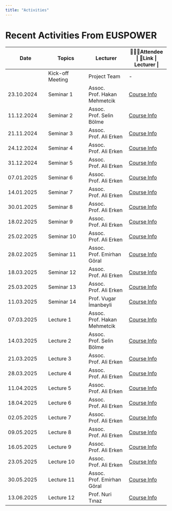```yaml
---
title: "Activities"
---
```


# Recent Activities From EUSPOWER

| Date | Topics | Lecturer | 🧑‍🤝‍🧑Attendee \| 🔗Link \| Lecturer \| |
|---------------|---------------|---------------|---------------|
|  | Kick-off Meeting | Project Team | \- |
| 23.10.2024 | Seminar 1 | Assoc. Prof. Hakan Mehmetcik | [Course Info](Lecture/Seminar1.html#/title-slide) |
| 11.12.2024 | Seminar 2 | Assoc. Prof. Selin Bölme | [Course Info](Lecture/Seminar2.html#/title-slide) |
| 21.11.2024 | Seminar 3 | Assoc. Prof. Ali Erken | [Course Info](Lecture/Seminar3.html#/title-slide) |
| 24.12.2024 | Seminar 4 | Assoc. Prof. Ali Erken | [Course Info](Lecture/Seminar4.html#/title-slide) |
| 31.12.2024 | Seminar 5 | Assoc. Prof. Ali Erken | [Course Info](Lecture/Seminar5.html#/title-slide) |
| 07.01.2025 | Seminar 6 | Assoc. Prof. Ali Erken | [Course Info](Lecture/Seminar6.html#/title-slide) |
| 14.01.2025 | Seminar 7 | Assoc. Prof. Ali Erken | [Course Info](Lecture/Seminar7.html#/title-slide) |
| 30.01.2025 | Seminar 8 | Assoc. Prof. Ali Erken | [Course Info](Lecture/Seminar8.html#/title-slide) |
| 18.02.2025 | Seminar 9 | Assoc. Prof. Ali Erken | [Course Info](Lecture/Seminar9.html#/title-slide) |
| 25.02.2025 | Seminar 10 | Assoc. Prof. Ali Erken | [Course Info](Lecture/Seminar10.html#/title-slide) |
| 28.02.2025 | Seminar 11 | Assoc. Prof. Emirhan Göral | [Course Info](Lecture/Seminar11.html#/title-slide) |
| 18.03.2025 | Seminar 12 | Assoc. Prof. Ali Erken | [Course Info](Lecture/Seminar12.html#/title-slide) |
| 25.03.2025 | Seminar 13 | Assoc. Prof. Ali Erken | [Course Info](Lecture/Seminar13.html#/title-slide) |
| 11.03.2025 | Seminar 14 | Prof. Vugar İmanbeyli | [Course Info](Lecture/Seminar15.html#/title-slide) |
| 07.03.2025 | Lecture 1 | Assoc. Prof. Hakan Mehmetcik | [Course Info](Lecture/Lecture1.html#/title-slide) |
| 14.03.2025 | Lecture 2 | Assoc. Prof. Selin Bölme | [Course Info](Lecture/Lecture2.html#/title-slide) |
| 21.03.2025 | Lecture 3 | Assoc. Prof. Ali Erken | [Course Info](Lecture/Lecture3.html#/title-slide) |
| 28.03.2025 | Lecture 4 | Assoc. Prof. Ali Erken | [Course Info](Lecture/Lecture4.html#/title-slide) |
| 11.04.2025 | Lecture 5 | Assoc. Prof. Ali Erken | [Course Info](Lecture/Lecture5.html#/title-slide) |
| 18.04.2025 | Lecture 6 | Assoc. Prof. Ali Erken | [Course Info](Lecture/Lecture6.html#/title-slide) |
| 02.05.2025 | Lecture 7 | Assoc. Prof. Ali Erken | [Course Info](Lecture/Lecture7.html#/title-slide) |
| 09.05.2025 | Lecture 8 | Assoc. Prof. Ali Erken | [Course Info](Lecture/Lecture8.html#/title-slide) |
| 16.05.2025 | Lecture 9 | Assoc. Prof. Ali Erken | [Course Info](Lecture/Lecture9.html#/title-slide) |
| 23.05.2025 | Lecture 10 | Assoc. Prof. Ali Erken | [Course Info](Lecture/Lecture10.html#/title-slide) |
| 30.05.2025 | Lecture 11 | Assoc. Prof. Emirhan Göral | [Course Info](Lecture/Lecture11.html#/title-slide) |
| 13.06.2025 | Lecture 12 | Prof. Nuri Tınaz | [Course Info](Lecture/Lecture12.html#/title-slide) |
